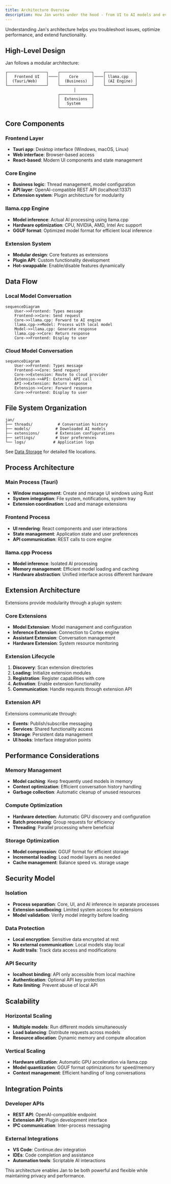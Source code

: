 ```yaml
---
title: Architecture Overview
description: How Jan works under the hood - from UI to AI models and everything in between.
---
```


Understanding Jan's architecture helps you troubleshoot issues, optimize performance, and extend functionality.

## High-Level Design

Jan follows a modular architecture:

```
┌─────────────────┐    ┌──────────────┐    ┌─────────────┐
│   Frontend UI   │────│    Core      │────│ llama.cpp   │
│  (Tauri/Web)    │    │  (Business)  │    │ (AI Engine) │
└─────────────────┘    └──────────────┘    └─────────────┘
                              │
                       ┌──────────────┐
                       │  Extensions  │
                       │   System     │
                       └──────────────┘
```

## Core Components

### Frontend Layer
- **Tauri app**: Desktop interface (Windows, macOS, Linux)
- **Web interface**: Browser-based access
- **React-based**: Modern UI components and state management

### Core Engine
- **Business logic**: Thread management, model configuration
- **API layer**: OpenAI-compatible REST API (localhost:1337)
- **Extension system**: Plugin architecture for modularity

### llama.cpp Engine
- **Model inference**: Actual AI processing using llama.cpp
- **Hardware optimization**: CPU, NVIDIA, AMD, Intel Arc support
- **GGUF format**: Optimized model format for efficient local inference

### Extension System
- **Modular design**: Core features as extensions
- **Plugin API**: Custom functionality development
- **Hot-swappable**: Enable/disable features dynamically

## Data Flow

### Local Model Conversation
```mermaid
sequenceDiagram
    User->>Frontend: Types message
    Frontend->>Core: Send request
    Core->>llama.cpp: Forward to AI engine
    llama.cpp->>Model: Process with local model
    Model->>llama.cpp: Generate response
    llama.cpp->>Core: Return response
    Core->>Frontend: Display to user
```

### Cloud Model Conversation
```mermaid
sequenceDiagram
    User->>Frontend: Types message
    Frontend->>Core: Send request
    Core->>Extension: Route to cloud provider
    Extension->>API: External API call
    API->>Extension: Return response
    Extension->>Core: Forward response
    Core->>Frontend: Display to user
```

## File System Organization

```
jan/
├── threads/           # Conversation history
├── models/           # Downloaded AI models
├── extensions/       # Extension configurations
├── settings/         # User preferences
└── logs/            # Application logs
```

See [Data Storage](/explanation/data-storage) for detailed file locations.

## Process Architecture

### Main Process (Tauri)
- **Window management**: Create and manage UI windows using Rust
- **System integration**: File system, notifications, system tray
- **Extension coordination**: Load and manage extensions

### Frontend Process
- **UI rendering**: React components and user interactions
- **State management**: Application state and user preferences
- **API communication**: REST calls to core engine

### llama.cpp Process
- **Model inference**: Isolated AI processing
- **Memory management**: Efficient model loading and caching
- **Hardware abstraction**: Unified interface across different hardware

## Extension Architecture

Extensions provide modularity through a plugin system:

### Core Extensions
- **Model Extension**: Model management and configuration
- **Inference Extension**: Connection to Cortex engine
- **Assistant Extension**: Conversation management
- **Hardware Extension**: System resource monitoring

### Extension Lifecycle
1. **Discovery**: Scan extension directories
2. **Loading**: Initialize extension modules
3. **Registration**: Register capabilities with core
4. **Activation**: Enable extension functionality
5. **Communication**: Handle requests through extension API

### Extension API
Extensions communicate through:
- **Events**: Publish/subscribe messaging
- **Services**: Shared functionality access
- **Storage**: Persistent data management
- **UI hooks**: Interface integration points

## Performance Considerations

### Memory Management
- **Model caching**: Keep frequently used models in memory
- **Context optimization**: Efficient conversation history handling
- **Garbage collection**: Automatic cleanup of unused resources

### Compute Optimization
- **Hardware detection**: Automatic GPU discovery and configuration
- **Batch processing**: Group requests for efficiency
- **Threading**: Parallel processing where beneficial

### Storage Optimization
- **Model compression**: GGUF format for efficient storage
- **Incremental loading**: Load model layers as needed
- **Cache management**: Balance speed vs. storage usage

## Security Model

### Isolation
- **Process separation**: Core, UI, and AI inference in separate processes
- **Extension sandboxing**: Limited system access for extensions
- **Model validation**: Verify model integrity before loading

### Data Protection
- **Local encryption**: Sensitive data encrypted at rest
- **No external communication**: Local models stay local
- **Audit trails**: Track data access and modifications

### API Security
- **localhost binding**: API only accessible from local machine
- **Authentication**: Optional API key protection
- **Rate limiting**: Prevent abuse of local API

## Scalability

### Horizontal Scaling
- **Multiple models**: Run different models simultaneously
- **Load balancing**: Distribute requests across models
- **Resource allocation**: Dynamic memory and compute allocation

### Vertical Scaling
- **Hardware utilization**: Automatic GPU acceleration via llama.cpp
- **Model quantization**: GGUF format optimizations for speed/memory
- **Context management**: Efficient handling of long conversations

## Integration Points

### Developer APIs
- **REST API**: OpenAI-compatible endpoint
- **Extension API**: Plugin development interface
- **IPC communication**: Inter-process messaging

### External Integrations
- **VS Code**: Continue.dev integration
- **IDEs**: Code completion and assistance
- **Automation tools**: Scriptable AI interactions

This architecture enables Jan to be both powerful and flexible while maintaining privacy and performance.
